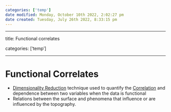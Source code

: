 ```yaml
---
categories: ['temp']
date modified: Monday, October 10th 2022, 2:02:27 pm
date created: Tuesday, July 26th 2022, 8:33:15 pm
---
```


---

title: Functional correlates

categories: ['temp']

---

# Functional Correlates
- [Dimensionality Reduction](Dimensionality%20Reduction.qmd) technique used to quantify the [Correlation](Correlation.qmd) and dependence between two variables when the data is functional
- Relations between the surface and phenomena that influence or are influenced by the topography.



